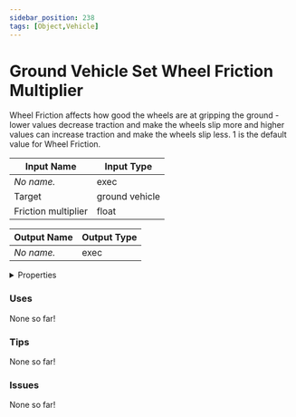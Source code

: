 ```yaml
---
sidebar_position: 238
tags: [Object,Vehicle]
---
```


# Ground Vehicle Set Wheel Friction Multiplier

Wheel Friction affects how good the wheels are at gripping the ground - lower values decrease traction and make the wheels slip more and higher values can increase traction and make the wheels slip less. 1 is the default value for Wheel Friction.




<EsbSvg />

| Input Name | Input Type |
|-----------|-----------|
| *No name.* | exec |
| Target | ground vehicle |
| Friction multiplier | float |

| Output Name | Output Type |
|-----------|-----------|
| *No name.* | exec |


<details>
  <summary>Properties</summary>
  <div>
    <div>
    <table>
      <thead>
        <tr>
          <th>Is beta required?</th>
          <th>❌</th>
        </tr>
        <tr>
          <th>Is this chip a trolling risk?</th>
          <th>❌</th>
        </tr>
        <tr>
          <th>Chip UUID</th>
          <th>d00aed86-97ac-4717-872e-ca6646ee266d</th>
        </tr>
      </thead>
    </table>
    </div>
  </div>
</details>

### Uses

None so far!

### Tips

None so far!

### Issues

None so far!